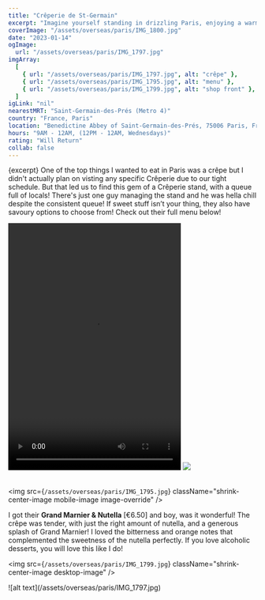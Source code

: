 ```yaml
---
title: "Crêperie de St-Germain"
excerpt: "Imagine yourself standing in drizzling Paris, enjoying a warm soft crêpe. Life is good."
coverImage: "/assets/overseas/paris/IMG_1800.jpg"
date: "2023-01-14"
ogImage:
  url: "/assets/overseas/paris/IMG_1797.jpg"
imgArray:
  [
    { url: "/assets/overseas/paris/IMG_1797.jpg", alt: "crêpe" },
    { url: "/assets/overseas/paris/IMG_1795.jpg", alt: "menu" },
    { url: "/assets/overseas/paris/IMG_1799.jpg", alt: "shop front" },
  ]
igLink: "nil"
nearestMRT: "Saint-Germain-des-Prés (Metro 4)"
country: "France, Paris"
location: "Benedictine Abbey of Saint-Germain-des-Prés, 75006 Paris, France"
hours: "9AM - 12AM, (12PM - 12AM, Wednesdays)"
rating: "Will Return"
collab: false
---
```


{excerpt} One of the top things I wanted to eat in Paris was a crêpe but I didn't actually plan on visting any specific Crêperie due to our tight schedule. But that led us to find this gem of a Crêperie stand, with a queue full of locals! There's just one guy managing the stand and he was hella chill despite the consistent queue! If sweet stuff isn’t your thing, they also have savoury options to choose from! Check out their full menu below!

<div className="two-pictures">
  <video width="350" height="500" controls>
    <source src="/assets/overseas/paris/IMG_1796.MOV" type="video/mp4" />
    Your browser does not support the video tag.
  </video>
  <img
    src={`/assets/overseas/paris/IMG_1795.jpg`}
    className="shrink-center-image video-override"
  />
</div>
<br />

<img
  src={`/assets/overseas/paris/IMG_1795.jpg`}
  className="shrink-center-image mobile-image image-override"
/>

I got their <b>Grand Marnier & Nutella</b> [€6.50] and boy, was it wonderful! The crêpe was tender, with just the right amount of nutella, and a generous splash of Grand Marnier! I loved the bitterness and orange notes that complemented the sweetness of the nutella perfectly. If you love alcoholic desserts, you will love this like I do!

<img
  src={`/assets/overseas/paris/IMG_1799.jpg`}
  className="shrink-center-image desktop-image"
/>
<div className="mobile-image">
  ![alt text](/assets/overseas/paris/IMG_1797.jpg)
</div>
